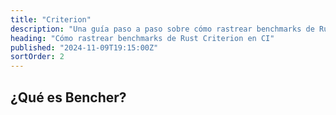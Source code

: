 ```yaml
---
title: "Criterion"
description: "Una guía paso a paso sobre cómo rastrear benchmarks de Rust Criterion en CI"
heading: "Cómo rastrear benchmarks de Rust Criterion en CI"
published: "2024-11-09T19:15:00Z"
sortOrder: 2
---
```



<Intro
  text="cómo evaluar el rendimiento del código Rust con Criterion"
  url="/es/learn/benchmarking/rust/criterion/"
/>

## ¿Qué es Bencher?

<BencherIntro />

<StepsForBencherCloud
  adapter="rust_criterion"
  url="/es/docs/explanation/adapters/#-rust-criterion"
/>

<StepsForBencherSelfHosted
  adapter="rust_criterion"
  url="/es/docs/explanation/adapters/#-rust-criterion"
/>

<RustCriterion />

<br />

<CallToAction />
